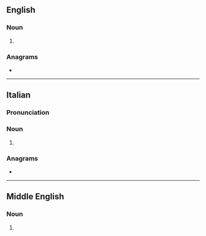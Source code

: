 ==English==

===Noun===
{{en-noun}}

# {{obsolete spelling of|en|lady}}

===Anagrams===
* {{anagrams|en|a=adeil|Delia|Elida|Ideal|ailed|ideal}}

----

==Italian==

===Pronunciation===
{{it-pr|làdie}}

===Noun===
{{head|it|noun form|g=f-p}}

# {{plural of|it|ladia}}

===Anagrams===
* {{anagrams|it|a=aadil|dalie|laide}}

----

==Middle English==

===Noun===
{{head|enm|noun}}

# {{alt form|enm|lady}}